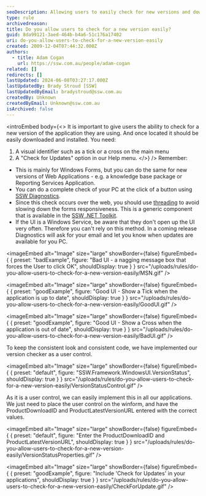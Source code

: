 ```yaml
---
seoDescription: Allowing users to easily check for new versions and download updates can enhance their experience with your application.
type: rule
archivedreason:
title: Do you allow users to check for a new version easily?
guid: 8da99121-3aed-464b-b4a6-51c176a17402
uri: do-you-allow-users-to-check-for-a-new-version-easily
created: 2009-12-04T07:44:32.000Z
authors:
  - title: Adam Cogan
    url: https://ssw.com.au/people/adam-cogan
related: []
redirects: []
lastUpdated: 2024-06-08T03:27:17.000Z
lastUpdatedBy: Brady Stroud [SSW]
lastUpdatedByEmail: bradystroud@ssw.com.au
createdBy: Unknown
createdByEmail: Unknown@ssw.com.au
isArchived: false
---
```


<introEmbed
  body={<>
It is important to give users the ability to check for a new version of the application they are using. And once located it should be easily downloaded and installed. You need:

1. A visual identifier such as a tick or a cross on the main menu
2. A "Check for Updates" option in our Help menu.
  </>}
/>
Remember:

- This is mainly for Windows Forms, but you can do the same for new versions of Web Applications - e.g. a knowledge base package or Reporting Services Application.
- You can do a complete check of your PC at the click of a button using [SSW Diagnostics](http://www.ssw.com.au/ssw/Diagnostics/Default.aspx).
- Since this check occurs over the web, you should use [threading](http://www.ssw.com.au/ssw/Standards/Rules/RulesToBetterWindowsForms.aspx#GuiThreading) to avoid slowing down the forms responsiveness. This is a generic component that is available in the [SSW .NET Toolkit](http://www.ssw.com.au/ssw/NETToolkit/Default.aspx).
- If the UI is a Windows Service, be aware that they don't open up the UI very often. Therefore you can't rely on this method. In a coming release Diagnostics will ask for your email and let you know when updates are available for you PC.

<imageEmbed
  alt="Image"
  size="large"
  showBorder={false}
  figureEmbed={ {
    preset: "badExample",
    figure: "Bad UI - a nagging message box that forces the User to click OK",
    shouldDisplay: true
  } }
  src="/uploads/rules/do-you-allow-users-to-check-for-a-new-version-easily/MSN.gif"
/>


<imageEmbed
  alt="Image"
  size="large"
  showBorder={false}
  figureEmbed={ {
    preset: "goodExample",
    figure: "Good UI - Show a Tick when the application is up to date",
    shouldDisplay: true
  } }
  src="/uploads/rules/do-you-allow-users-to-check-for-a-new-version-easily/GoodUI.gif"
/>


<imageEmbed
  alt="Image"
  size="large"
  showBorder={false}
  figureEmbed={ {
    preset: "goodExample",
    figure: "Good UI - Show a Cross when the application is out of date",
    shouldDisplay: true
  } }
  src="/uploads/rules/do-you-allow-users-to-check-for-a-new-version-easily/BadUI.gif"
/>


To keep the consistent look and consistent code, we have implemented our version checker as a user control.


<imageEmbed
  alt="Image"
  size="large"
  showBorder={false}
  figureEmbed={ {
    preset: "default",
    figure: "SSW.Framework.WindowsUI.VersionStatus",
    shouldDisplay: true
  } }
  src="/uploads/rules/do-you-allow-users-to-check-for-a-new-version-easily/VersionStatusControl.gif"
/>


As it is a user control, we can easily implement this in all our applications. We just need to place the user control on the winform, and have the ProductDownloadID and ProductLatestVersionURL entered with the correct values.


<imageEmbed
  alt="Image"
  size="large"
  showBorder={false}
  figureEmbed={ {
    preset: "default",
    figure: "Enter the ProductDownloadID and ProductLatestVersionURL",
    shouldDisplay: true
  } }
  src="/uploads/rules/do-you-allow-users-to-check-for-a-new-version-easily/VersionStatusProperties.gif"
/>


<imageEmbed
  alt="Image"
  size="large"
  showBorder={false}
  figureEmbed={ {
    preset: "goodExample",
    figure: "Include 'Check for Updates' in your applications",
    shouldDisplay: true
  } }
  src="/uploads/rules/do-you-allow-users-to-check-for-a-new-version-easily/CheckForUpdate.gif"
/>

